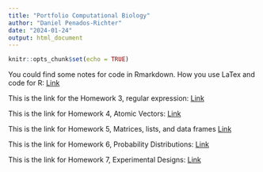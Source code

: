 ```yaml
---
title: "Portfolio Computational Biology"
author: "Daniel Penados-Richter"
date: "2024-01-24"
output: html_document
---
```


```r
knitr::opts_chunk$set(echo = TRUE)
```



You could find some notes for code in Rmarkdown. How you use LaTex and code for R: [Link](FristMarkdown26Jan2024.html)


This is the link for the Homework 3, regular expression: [Link](lab3_regularexpressions.html)

This is the link for Homework 4, Atomic Vectors: [Link](Homework4.DanielPenado.html)

This is the link for Homework 5, Matrices, lists, and data frames [Link](homework5.html)

This is the link for Homework 6, Probability Distributions: [Link](Homework6.html)

This is the link for Homework 7, Experimental Designs: [Link](Homework7.html)
